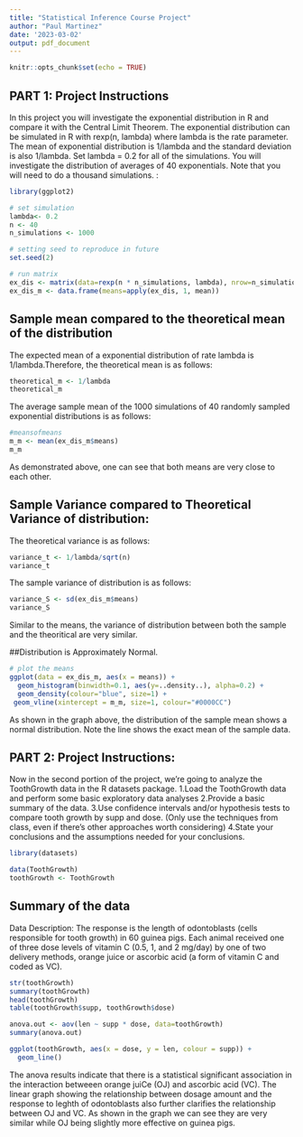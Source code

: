```yaml
---
title: "Statistical Inference Course Project"
author: "Paul Martinez"
date: '2023-03-02'
output: pdf_document
---
```


```r
knitr::opts_chunk$set(echo = TRUE)
```

## PART 1: Project Instructions

In this project you will investigate the exponential distribution in R and compare it with the Central Limit Theorem. The exponential distribution can be simulated in R with rexp(n, lambda) where lambda is the rate parameter. The mean of exponential distribution is 1/lambda and the standard deviation is also 1/lambda. Set lambda = 0.2 for all of the simulations. You will investigate the distribution of averages of 40 exponentials. Note that you will need to do a thousand simulations. :

```r

library(ggplot2)

# set simulation
lambda<- 0.2
n <- 40 
n_simulations <- 1000 

# setting seed to reproduce in future
set.seed(2)

# run matrix
ex_dis <- matrix(data=rexp(n * n_simulations, lambda), nrow=n_simulations)
ex_dis_m <- data.frame(means=apply(ex_dis, 1, mean))


```

## Sample mean compared to the theoretical mean of the distribution

The expected mean of a exponential distribution of rate 
lambda is 1/lambda.Therefore, the theoretical mean is as follows:

```r
theoretical_m <- 1/lambda
theoretical_m

```


The average sample mean of the 1000 simulations of 40 randomly sampled exponential distributions is as follows:
```r

#meansofmeans
m_m <- mean(ex_dis_m$means)
m_m
```

As demonstrated above, one can see that both means are very close to each other. 

## Sample Variance compared to Theoretical Variance of distribution:

The theoretical variance is as follows:

``` r
variance_t <- 1/lambda/sqrt(n)
variance_t
```

The sample variance of distribution is as follows:

```r

variance_S <- sd(ex_dis_m$means)
variance_S
```

Similar to the means, the variance of distribution between both the sample and the theoritical are very similar. 

##Distribution is Approximately Normal.

```r
# plot the means
ggplot(data = ex_dis_m, aes(x = means)) + 
  geom_histogram(binwidth=0.1, aes(y=..density..), alpha=0.2) + 
  geom_density(colour="blue", size=1) +
 geom_vline(xintercept = m_m, size=1, colour="#0000CC") 

```

As shown in the graph above, the distribution of the sample mean shows a normal distribution. Note the line shows the exact mean of the sample data.


## PART 2: Project Instructions:

Now in the second portion of the project, we're going to analyze the ToothGrowth data in the R datasets package.
1.Load the ToothGrowth data and perform some basic exploratory data analyses
2.Provide a basic summary of the data.
3.Use confidence intervals and/or hypothesis tests to compare tooth growth by supp and dose. (Only use the techniques from class, even if there's other approaches worth considering)
4.State your conclusions and the assumptions needed for your conclusions.


```r
library(datasets)

data(ToothGrowth)
toothGrowth <- ToothGrowth 
```

## Summary of the data

Data Description:
The response is the length of odontoblasts (cells responsible for tooth growth) in 60 guinea pigs. Each animal received one of three dose levels of vitamin C (0.5, 1, and 2 mg/day) by one of two delivery methods, orange juice or ascorbic acid (a form of vitamin C and coded as VC).


```r
str(toothGrowth)
summary(toothGrowth)
head(toothGrowth)
table(toothGrowth$supp, toothGrowth$dose)
```

```r
anova.out <- aov(len ~ supp * dose, data=toothGrowth)
summary(anova.out)

ggplot(toothGrowth, aes(x = dose, y = len, colour = supp)) +
  geom_line()


```

The anova results indicate that there is a statistical significant association in the interaction betweeen orange juiCe (OJ) and ascorbic acid (VC). The linear graph showing the relationship between dosage amount and the response to leghth of odontoblasts also further clarifies the relationship between OJ and VC. As shown in the graph we can see they are very similar while OJ being slightly more effective on guinea pigs.
